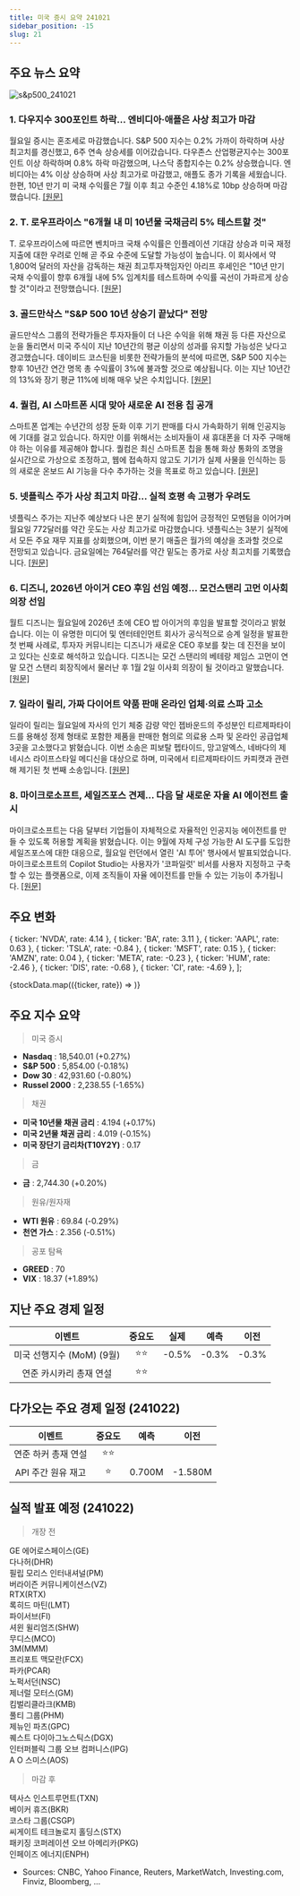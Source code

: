 ```yaml
---
title: 미국 증시 요약 241021
sidebar_position: -15
slug: 21
---
```


## 주요 뉴스 요약

![s&p500_241021](/map/241021.png)

### 1. **다우지수 300포인트 하락... 엔비디아·애플은 사상 최고가 마감**

월요일 증시는 혼조세로 마감했습니다. S&P 500 지수는 0.2% 가까이 하락하며 사상 최고치를 경신했고, 6주 연속 상승세를 이어갔습니다. 다우존스 산업평균지수는 300포인트 이상 하락하며 0.8% 하락 마감했으며, 나스닥 종합지수는 0.2% 상승했습니다. 엔비디아는 4% 이상 상승하며 사상 최고가로 마감했고, 애플도 종가 기록을 세웠습니다. 한편, 10년 만기 미 국채 수익률은 7월 이후 최고 수준인 4.18%로 10bp 상승하며 마감했습니다. [[원문]](https://finance.yahoo.com/news/live/stock-market-today-dow-drops-300-points-nvidia-apple-close-at-fresh-records-200040859.html)

### 2. **T. 로우프라이스 "6개월 내 미 10년물 국채금리 5% 테스트할 것"**

T. 로우프라이스에 따르면 벤치마크 국채 수익률은 인플레이션 기대감 상승과 미국 재정 지출에 대한 우려로 인해 곧 주요 수준에 도달할 가능성이 높습니다. 이 회사에서 약 1,800억 달러의 자산을 감독하는 채권 최고투자책임자인 아리프 후세인은 "10년 만기 국채 수익률이 향후 6개월 내에 5% 임계치를 테스트하며 수익률 곡선이 가파르게 상승할 것"이라고 전망했습니다. [[원문]](https://finance.yahoo.com/news/treasury-10-yields-may-hit-063041035.html)

### 3. **골드만삭스 "S&P 500 10년 상승기 끝났다" 전망**

골드만삭스 그룹의 전략가들은 투자자들이 더 나은 수익을 위해 채권 등 다른 자산으로 눈을 돌리면서 미국 주식이 지난 10년간의 평균 이상의 성과를 유지할 가능성은 낮다고 경고했습니다. 데이비드 코스틴을 비롯한 전략가들의 분석에 따르면, S&P 500 지수는 향후 10년간 연간 명목 총 수익률이 3%에 불과할 것으로 예상됩니다. 이는 지난 10년간의 13%와 장기 평균 11%에 비해 매우 낮은 수치입니다. [[원문]](https://finance.yahoo.com/news/p-500-decade-big-gains-081931407.html)

### 4. **퀄컴, AI 스마트폰 시대 맞아 새로운 AI 전용 칩 공개**

스마트폰 업계는 수년간의 성장 둔화 이후 기기 판매를 다시 가속화하기 위해 인공지능에 기대를 걸고 있습니다. 하지만 이를 위해서는 소비자들이 새 휴대폰을 더 자주 구매해야 하는 이유를 제공해야 합니다. 퀄컴은 최신 스마트폰 칩을 통해 화상 통화의 조명을 실시간으로 가상으로 조정하고, 웹에 접속하지 않고도 기기가 실제 사물을 인식하는 등의 새로운 온보드 AI 기능을 다수 추가하는 것을 목표로 하고 있습니다. [[원문]](https://finance.yahoo.com/news/qualcomm-reveals-ai-smartphone-chip-as-industry-leans-into-ai-phones-190015353.html)

### 5. **넷플릭스 주가 사상 최고치 마감... 실적 호평 속 고평가 우려도**

넷플릭스 주가는 지난주 예상보다 나은 분기 실적에 힘입어 긍정적인 모멘텀을 이어가며 월요일 772달러를 약간 웃도는 사상 최고가로 마감했습니다. 넷플릭스는 3분기 실적에서 모든 주요 재무 지표를 상회했으며, 이번 분기 매출은 월가의 예상을 초과할 것으로 전망되고 있습니다. 금요일에는 764달러를 약간 밑도는 종가로 사상 최고치를 기록했습니다. [[원문]](https://finance.yahoo.com/news/netflix-stock-closes-at-all-time-high-as-investors-praise-earnings-but-valuation-concerns-remain-202903668.html)

### 6. **디즈니, 2026년 아이거 CEO 후임 선임 예정... 모건스탠리 고먼 이사회 의장 선임**

월트 디즈니는 월요일에 2026년 초에 CEO 밥 아이거의 후임을 발표할 것이라고 밝혔습니다. 이는 이 유명한 미디어 및 엔터테인먼트 회사가 공식적으로 승계 일정을 발표한 첫 번째 사례로, 투자자 커뮤니티는 디즈니가 새로운 CEO 후보를 찾는 데 진전을 보이고 있다는 신호로 해석하고 있습니다. 디즈니는 모건 스탠리의 베테랑 제임스 고먼이 연말 모건 스탠리 회장직에서 물러난 후 1월 2일 이사회 의장이 될 것이라고 말했습니다. [[원문]](https://www.reuters.com/business/media-telecom/disney-names-james-gorman-new-chairman-announce-next-ceo-early-2026-2024-10-21/)

### 7. **일라이 릴리, 가짜 다이어트 약품 판매 온라인 업체·의료 스파 고소**

일라이 릴리는 월요일에 자사의 인기 체중 감량 약인 젭바운드의 주성분인 티르제파타이드를 용해성 정제 형태로 포함한 제품을 판매한 혐의로 의료용 스파 및 온라인 공급업체 3곳을 고소했다고 밝혔습니다. 이번 소송은 피보탈 펩타이드, 망고알엑스, 네바다의 제네시스 라이프스타일 메디신을 대상으로 하며, 미국에서 티르제파타이드 카피캣과 관련해 제기된 첫 번째 소송입니다. [[원문]](https://www.cnbc.com/2024/10/21/lilly-sues-online-vendors-medical-spa-over-copycat-weight-loss-drugs.html)

### 8. **마이크로소프트, 세일즈포스 견제... 다음 달 새로운 자율 AI 에이전트 출시**

마이크로소프트는 다음 달부터 기업들이 자체적으로 자율적인 인공지능 에이전트를 만들 수 있도록 허용할 계획을 밝혔습니다. 이는 9월에 자체 구성 가능한 AI 도구를 도입한 세일즈포스에 대한 대응으로, 월요일 런던에서 열린 'AI 투어' 행사에서 발표되었습니다. 마이크로소프트의 Copilot Studio는 사용자가 '코파일럿' 비서를 사용자 지정하고 구축할 수 있는 플랫폼으로, 이제 조직들이 자율 에이전트를 만들 수 있는 기능이 추가됩니다. [[원문]](https://www.cnbc.com/2024/10/21/microsoft-to-allow-autonomous-ai-agent-development-next-month.html)

## 주요 변화

  { ticker: 'NVDA', rate: 4.14 },
  { ticker: 'BA', rate: 3.11 },
  { ticker: 'AAPL', rate: 0.63 },
  { ticker: 'TSLA', rate: -0.84 },
  { ticker: 'MSFT', rate: 0.15 },
  { ticker: 'AMZN', rate: 0.04 },
  { ticker: 'META', rate: -0.23 },
  { ticker: 'HUM', rate: -2.46 },
  { ticker: 'DIS', rate: -0.68 },
  { ticker: 'CI', rate: -4.69 },
];

{stockData.map(({ticker, rate}) => <StockCardMini key={ticker} ticker={ticker} rate={rate}></StockCardMini>)}

## 주요 지수 요약

> 미국 증시

- **Nasdaq** : 18,540.01 (+0.27%)
- **S&P 500** : 5,854.00 (-0.18%)
- **Dow 30** : 42,931.60 (-0.80%)
- **Russel 2000** : 2,238.55 (-1.65%)

> 채권

- **미국 10년물 채권 금리** : 4.194 (+0.17%)
- **미국 2년물 채권 금리** : 4.019 (-0.15%)
- **미국 장단기 금리차(T10Y2Y)** : 0.17

> 금

- **금** : 2,744.30 (+0.20%)

> 원유/원자재

- **WTI 원유** : 69.84 (-0.29%)
- **천연 가스** : 2.356 (-0.51%)

> 공포 탐욕

- **GREED** : 70
- **VIX** : 18.37 (+1.89%)

## 지난 주요 경제 일정

|          이벤트           | 중요도 | 실제  | 예측  | 이전  |
| :-----------------------: | :----: | :---: | :---: | :---: |
| 미국 선행지수 (MoM) (9월) |  ⭐⭐  | -0.5% | -0.3% | -0.3% |
|  연준 카시카리 총재 연설  |  ⭐⭐  |       |       |       |

## 다가오는 주요 경제 일정 (241022)

|       이벤트        | 중요도 |  예측  |  이전   |
| :-----------------: | :----: | :----: | :-----: |
| 연준 하커 총재 연설 |  ⭐⭐  |        |         |
| API 주간 원유 재고  |   ⭐   | 0.700M | -1.580M |

## 실적 발표 예정 (241022)

> 개장 전

GE 에어로스페이스(GE)  
다나허(DHR)  
필립 모리스 인터내셔널(PM)  
버라이즌 커뮤니케이션스(VZ)  
RTX(RTX)  
록히드 마틴(LMT)  
파이서브(FI)  
셔윈 윌리엄즈(SHW)  
무디스(MCO)  
3M(MMM)  
프리포트 맥모란(FCX)  
파카(PCAR)  
노퍽서던(NSC)  
제너럴 모터스(GM)  
킴벌리클라크(KMB)  
풀티 그룹(PHM)  
제뉴인 파츠(GPC)  
퀘스트 다이아그노스틱스(DGX)  
인터퍼블릭 그룹 오브 컴퍼니스(IPG)  
A O 스미스(AOS)

> 마감 후

텍사스 인스트루먼트(TXN)  
베이커 휴즈(BKR)  
코스타 그룹(CSGP)  
씨게이트 테크놀로지 홀딩스(STX)  
패키징 코퍼레이션 오브 아메리카(PKG)  
인페이즈 에너지(ENPH)

- Sources: CNBC, Yahoo Finance, Reuters, MarketWatch, Investing.com, Finviz, Bloomberg, ...
